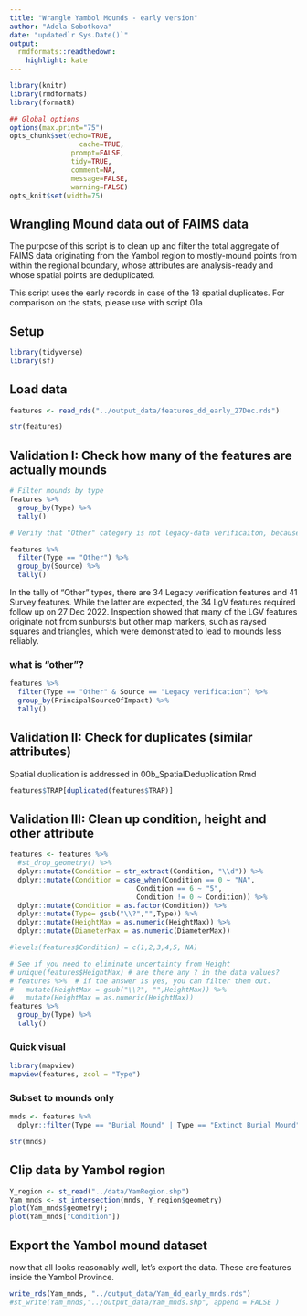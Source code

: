 ```yaml
---
title: "Wrangle Yambol Mounds - early version"
author: "Adela Sobotkova"
date: "updated`r Sys.Date()`"
output:
  rmdformats::readthedown:
    highlight: kate
---
```


```r
library(knitr)
library(rmdformats)
library(formatR)

## Global options
options(max.print="75")
opts_chunk$set(echo=TRUE,
	             cache=TRUE,
               prompt=FALSE,
               tidy=TRUE,
               comment=NA,
               message=FALSE,
               warning=FALSE)
opts_knit$set(width=75)
```

## Wrangling Mound data out of FAIMS data

The purpose of this script is to clean up and filter the total aggregate of FAIMS data originating from the Yambol region to mostly-mound points from within the regional boundary, whose attributes are analysis-ready and whose spatial points are deduplicated.

This script uses the early records in case of the 18 spatial duplicates. For comparison on the stats, please use with script 01a

## Setup
```r
library(tidyverse)
library(sf)
```


## Load data
```r
features <- read_rds("../output_data/features_dd_early_27Dec.rds")

str(features)

```

## Validation I: Check how many of the features are actually mounds

```r
# Filter mounds by type
features %>% 
  group_by(Type) %>% 
  tally()
```
```r
# Verify that "Other" category is not legacy-data verificaiton, because those should be mounds/extinct mounds if the symbol was a brown sunburst

features %>% 
  filter(Type == "Other") %>% 
  group_by(Source) %>% 
  tally()

```
In the tally of "Other" types, there are 34 Legacy verification features and 41 Survey features. While the latter are expected, the 34 LgV features required follow up on 27 Dec 2022. Inspection showed that many of the LGV features originate not from sunbursts but other map markers, such as raysed squares and triangles, which were demonstrated to lead to mounds less reliably. 

### what is "other"?
```r
features %>% 
  filter(Type == "Other" & Source == "Legacy verification") %>% 
  group_by(PrincipalSourceOfImpact) %>% 
  tally()
```


## Validation II: Check for duplicates (similar attributes)
Spatial duplication is addressed in 00b_SpatialDeduplication.Rmd
```r
features$TRAP[duplicated(features$TRAP)] 
```

## Validation III: Clean up condition, height and other attribute

```r
features <- features %>%
  #st_drop_geometry() %>%  
  dplyr::mutate(Condition = str_extract(Condition, "\\d")) %>%
  dplyr::mutate(Condition = case_when(Condition == 0 ~ "NA",
                               Condition == 6 ~ "5",
                               Condition != 0 ~ Condition)) %>% 
  dplyr::mutate(Condition = as.factor(Condition)) %>% 
  dplyr::mutate(Type= gsub("\\?","",Type)) %>% 
  dplyr::mutate(HeightMax = as.numeric(HeightMax)) %>% 
  dplyr::mutate(DiameterMax = as.numeric(DiameterMax)) 

#levels(features$Condition) = c(1,2,3,4,5, NA)

# See if you need to eliminate uncertainty from Height
# unique(features$HeightMax) # are there any ? in the data values?
# features %>%  # if the answer is yes, you can filter them out.
#   mutate(HeightMax = gsub("\\?", "",HeightMax)) %>%
#   mutate(HeightMax = as.numeric(HeightMax))
features %>% 
  group_by(Type) %>% 
  tally()
```
### Quick visual

```r
library(mapview)
mapview(features, zcol = "Type")
```

### Subset to mounds only

```r
mnds <- features %>% 
  dplyr::filter(Type == "Burial Mound" | Type == "Extinct Burial Mound" | Type == "Uncertain Mound")

str(mnds)
```

## Clip data by Yambol region
```r
Y_region <- st_read("../data/YamRegion.shp")
Yam_mnds <- st_intersection(mnds, Y_region$geometry)
plot(Yam_mnds$geometry);
plot(Yam_mnds["Condition"])
```

## Export the Yambol mound dataset

now that all looks reasonably well, let's export the data. These are features inside the Yambol Province.

```r
write_rds(Yam_mnds, "../output_data/Yam_dd_early_mnds.rds")
#st_write(Yam_mnds,"../output_data/Yam_mnds.shp", append = FALSE )

```

